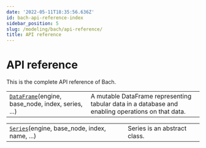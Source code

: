 ```yaml
---
date: '2022-05-11T18:35:56.636Z'
id: bach-api-reference-index
sidebar_position: 5
slug: /modeling/bach/api-reference/
title: API reference
---
```


# API reference

This is the complete API reference of Bach.

<div className="table-autosummary">

|                                                   |                                                                                                                                                                                                     |
| ------------------------------------------------- | -------------------------------------------------------------------------------------------------------------------------------------------------------------------------------------------------- |
| [`DataFrame`](/modeling/bach/api-reference/DataFrame/bach.DataFrame.mdx)(engine, base_node, index, series, ...)  | A mutable DataFrame representing tabular data in a database and enabling operations on that data.                                                                                                   |


</div>

<div className="table-autosummary">

|                                                   |                                                                                                                                                                                                     |
| ------------------------------------------------- | -------------------------------------------------------------------------------------------------------------------------------------------------------------------------------------------------- |
| [`Series`](/modeling/bach/api-reference/Series/bach.Series.mdx)(engine, base_node, index, name, ...)       | Series is an abstract class.                                                                                                                                                                        |


</div>
